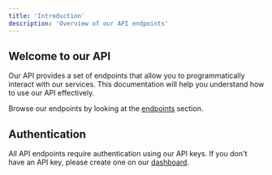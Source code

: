 ```yaml
---
title: 'Introduction'
description: 'Overview of our API endpoints'
---
```


## Welcome to our API

Our API provides a set of endpoints that allow you to programmatically interact with our services. 
This documentation will help you understand how to use our API effectively.

Browse our endpoints by looking at the [endpoints](https://www.docs.retab.dev/api-reference/endpoints) section.

## Authentication

All API endpoints require authentication using our API keys. If you don't have an API key, please create one on our [dashboard](https://www.retab.dev/dashboard).

